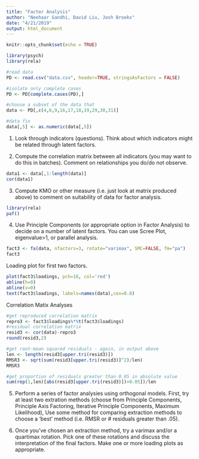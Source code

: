```yaml
---
title: "Factor Analysis"
author: "Neehaar Gandhi, David Liu, Josh Brooks"
date: "4/21/2019"
output: html_document
---
```


```r
knitr::opts_chunk$set(echo = TRUE)
```

```r
library(psych)
library(rela)
```

```r
#read data
PD <- read.csv("data.csv", header=TRUE, stringsAsFactors = FALSE)

#isolate only complete cases
PD <- PD[complete.cases(PD),]

#choose a subset of the data that 
data <- PD[,c(4,6,9,16,17,18,19,29,30,31)]

#data fix
data[,5] <- as.numeric(data[,5])
```

1. Look through indicators (questions). Think about which indicators might be related through latent factors.

2. Compute the correlation matrix between all indicators (you may want to do this in batches). Comment on relationships you do/do not observe.
```r
data1 <- data[,1:length(data)]
cor(data1)
```

3. Compute KMO or other measure (i.e. just look at matrix produced above) to comment on suitability of data for factor analysis.
```r
library(rela)
paf()
```

4. Use Principle Components (or appropriate option in Factor Analysis) to decide on a number of latent factors. You can use Scree Plot, eigenvalue>1, or parallel analysis. 

```r
fact3 <- fa(data, nfactors=3, rotate="varimax", SMC=FALSE, fm="pa")
fact3
```


Loading plot for first two factors.

```r
plot(fact3$loadings, pch=18, col='red')
abline(h=0)
abline(v=0)
text(fact3$loadings, labels=names(data),cex=0.8)
```


Correlation Matix Analyses

```r
#get reproduced correlation matrix
repro3 <- fact3$loadings%*%t(fact3$loadings)
#residual correlation matrix
resid3 <- cor(data)-repro3
round(resid3,2)

#get root-mean squared residuals - again, in output above
len <- length(resid3[upper.tri(resid3)])
RMSR3 <- sqrt(sum(resid3[upper.tri(resid3)]^2)/len)
RMSR3

#get proportion of residuals greater than 0.05 in absolute value
sum(rep(1,len)[abs(resid3[upper.tri(resid3)])>0.05])/len

```

5. Perform a series of factor analysies using orthogonal models. First, try at least two extration methods (choose from Principle Components, Principle Axis Factoring, Iterative Principle Components, Maximum Likelihood), Use some method for comparing extraction methods to choose a 'best' method (i.e. RMSR or # residuals greater than .05).

6. Once you've chosen an extraction method, try a varimax and/or a quartimax rotation. Pick one of these rotations and discuss the interpretation of the final factors. Make one or more loading plots as appropriate.